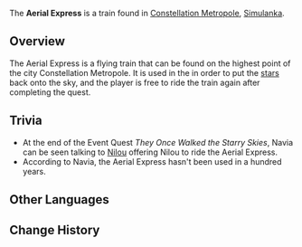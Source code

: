 {{Terminology_Infobox
|image        = Aerial Express.png
|type         = Vehicles
|area         = Simulanka
|subarea      = Constellation Metropole
|event        = Summertide Scales and Tales
}}
The '''Aerial Express''' is a train found in [[Constellation Metropole]], [[Simulanka]].

==Overview==
The Aerial Express is a flying train that can be found on the highest point of the city Constellation Metropole. It is used in the {{Quest|They Once Walked the Starry Sky}} in order to put the [[Scattered Star|stars]] back onto the sky, and the player is free to ride the train again after completing the quest.

==Trivia==
* At the end of the Event Quest ''They Once Walked the Starry Skies'', Navia can be seen talking to [[Nilou]] offering Nilou to ride the Aerial Express.
* According to Navia, the Aerial Express hasn't been used in a hundred years.

==Other Languages==
{{Other Languages
|en       = Aerial Express
|zhs      = 空中列车
|zhs_rm   = 
|zht      = 空中列車
|zht_rm   = 
|zh_tl    = 
|ja       = 空中列車
|ja_rm    = Kuchuu Ressha
|ja_tl    = Sky Train
|ko       = 공중 열차
|ko_tl    = Air Train
|es       = Aeroexpress
|es_tl    = Aeroexpress
|fr       = Aéro Express
|fr_tl    = Aero Express
|ru       = Воздушный поезд
|ru_tl    = Aerial Train
|th       = รถไฟเหินเวหา
|th_rm    = 
|th_tl    = 
|vi       = Đoàn Tàu Trên Không
|vi_tl    = 
|de       = Himmels-Express
|de_tl    = Sky Express
|id       = Aerial Express
|pt       = Expresso Aéreo
|pt_tl    = 
|tr       = Gökyüzü Ekspresi
|tr_tl    = 
|it       = Etere Express
|it_tl    = 
}}

==Change History==
{{Change History|4.8}}